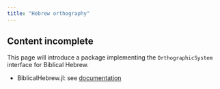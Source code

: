 ```yaml
---
title: "Hebrew orthography"
---
```




:::{.callout-caution}

## Content incomplete

This page will introduce a package implementing the `OrthographicSystem` interface for Biblical Hebrew.
:::


- BiblicalHebrew.jl: see [documentation](https://neelsmith.github.io/BiblicalHebrew.jl/stable/)